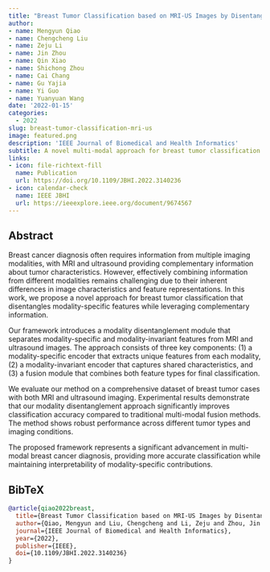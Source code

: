 ```yaml
---
title: "Breast Tumor Classification based on MRI-US Images by Disentangling Modality Features"
author: 
- name: Mengyun Qiao
- name: Chengcheng Liu
- name: Zeju Li
- name: Jin Zhou
- name: Qin Xiao
- name: Shichong Zhou
- name: Cai Chang
- name: Gu Yajia
- name: Yi Guo
- name: Yuanyuan Wang
date: '2022-01-15'
categories:
  - 2022
slug: breast-tumor-classification-mri-us
image: featured.png
description: 'IEEE Journal of Biomedical and Health Informatics'
subtitle: A novel multi-modal approach for breast tumor classification using MRI and ultrasound images with modality feature disentanglement.
links:
- icon: file-richtext-fill
  name: Publication
  url: https://doi.org/10.1109/JBHI.2022.3140236
- icon: calendar-check
  name: IEEE JBHI
  url: https://ieeexplore.ieee.org/document/9674567
---
```


## Abstract

Breast cancer diagnosis often requires information from multiple imaging modalities, with MRI and ultrasound providing complementary information about tumor characteristics. However, effectively combining information from different modalities remains challenging due to their inherent differences in image characteristics and feature representations. In this work, we propose a novel approach for breast tumor classification that disentangles modality-specific features while leveraging complementary information.

Our framework introduces a modality disentanglement module that separates modality-specific and modality-invariant features from MRI and ultrasound images. The approach consists of three key components: (1) a modality-specific encoder that extracts unique features from each modality, (2) a modality-invariant encoder that captures shared characteristics, and (3) a fusion module that combines both feature types for final classification.

We evaluate our method on a comprehensive dataset of breast tumor cases with both MRI and ultrasound imaging. Experimental results demonstrate that our modality disentanglement approach significantly improves classification accuracy compared to traditional multi-modal fusion methods. The method shows robust performance across different tumor types and imaging conditions.

The proposed framework represents a significant advancement in multi-modal breast cancer diagnosis, providing more accurate classification while maintaining interpretability of modality-specific contributions.

## BibTeX

```bibtex
@article{qiao2022breast,
  title={Breast Tumor Classification based on MRI-US Images by Disentangling Modality Features},
  author={Qiao, Mengyun and Liu, Chengcheng and Li, Zeju and Zhou, Jin and Xiao, Qin and Zhou, Shichong and Chang, Cai and Yajia, Gu and Guo, Yi and Wang, Yuanyuan},
  journal={IEEE Journal of Biomedical and Health Informatics},
  year={2022},
  publisher={IEEE},
  doi={10.1109/JBHI.2022.3140236}
}
``` 